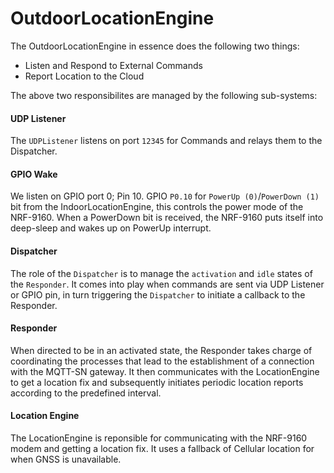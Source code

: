# OutdoorLocationEngine

The OutdoorLocationEngine in essence does the following two things:

- Listen and Respond to External Commands
- Report Location to the Cloud

The above two responsibilites are managed by the following sub-systems:

#### UDP Listener
The `UDPListener` listens on port `12345` for Commands and relays them to the Dispatcher.

#### GPIO Wake
We listen on GPIO port 0; Pin 10. GPIO `P0.10` for `PowerUp (0)`/`PowerDown (1)` bit from the IndoorLocationEngine,
this controls the power mode of the NRF-9160. When a PowerDown bit is received, the NRF-9160 puts itself into deep-sleep
and wakes up on PowerUp interrupt.

#### Dispatcher
The role of the `Dispatcher` is to manage the `activation` and `idle` states of the `Responder`.
It comes into play when commands are sent via UDP Listener or GPIO pin, in turn triggering the `Dispatcher` to initiate
a callback to the Responder.

#### Responder
When directed to be in an activated state, the Responder takes charge of coordinating the processes that lead to the establishment of a
connection with the MQTT-SN gateway. It then communicates with the LocationEngine to get a location fix and subsequently initiates periodic
location reports according to the predefined interval.

#### Location Engine
The LocationEngine is reponsible for communicating with the NRF-9160 modem and getting a location fix.
It uses a fallback of Cellular location for when GNSS is unavailable.


